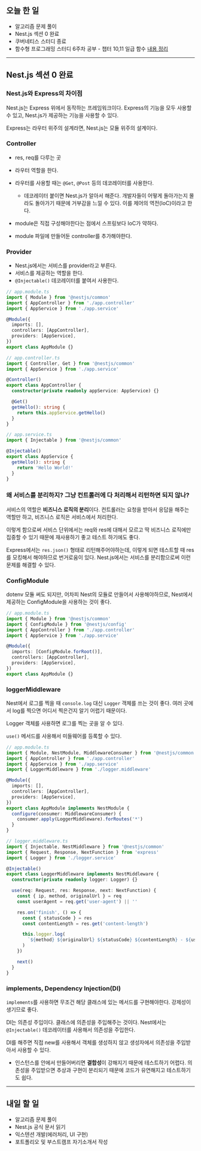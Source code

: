 ## 오늘 한 일

- 알고리즘 문제 풀이
- Nest.js 섹션 0 완료
- 쿠버네티스 스터디 종료
- 함수형 프로그래밍 스터디 6주차 공부 - 챕터 10,11 일급 함수 [내용 정리](https://github.com/kangju2000/functional-programming-study/tree/main/%EA%B0%95%EC%A3%BC%ED%98%81/6%EC%A3%BC%EC%B0%A8)

---

## Nest.js 섹션 0 완료

### Nest.js와 Express의 차이점

Nest.js는 Express 위에서 동작하는 프레임워크이다. Express의 기능을 모두 사용할 수 있고, Nest.js가 제공하는 기능을 사용할 수 있다.

Express는 라우터 위주의 설계라면, Nest.js는 모듈 위주의 설계이다.

### Controller

- res, req를 다루는 곳
- 라우터 역할을 한다.
- 라우터를 사용할 때는 `@Get`, `@Post` 등의 데코레이터를 사용한다.

  - 데코레이터 붙이면 Nest.js가 알아서 해준다. 개발자들이 어떻게 돌아가는지 몰라도 돌아가기 때문에 거부감을 느낄 수 있다. 이를 제어의 역전(IoC)이라고 한다.

- module은 직접 구성해야한다는 점에서 스프링보다 IoC가 약하다.

- module 파일에 만들어둔 controller를 추가해야한다.

### Provider

- Nest.js에서는 서비스를 provider라고 부른다.
- 서비스를 제공하는 역할을 한다.
- `@Injectable()` 데코레이터를 붙여서 사용한다.

```ts
// app.module.ts
import { Module } from '@nestjs/common'
import { AppController } from './app.controller'
import { AppService } from './app.service'

@Module({
  imports: [],
  controllers: [AppController],
  providers: [AppService],
})
export class AppModule {}

// app.controller.ts
import { Controller, Get } from '@nestjs/common'
import { AppService } from './app.service'

@Controller()
export class AppController {
  constructor(private readonly appService: AppService) {}

  @Get()
  getHello(): string {
    return this.appService.getHello()
  }
}

// app.service.ts
import { Injectable } from '@nestjs/common'

@Injectable()
export class AppService {
  getHello(): string {
    return 'Hello World!'
  }
}
```

### 왜 서비스를 분리하지? 그냥 컨트롤러에 다 처리해서 리턴하면 되지 않나?

서비스의 역할은 **비즈니스 로직의 분리**이다. 컨트롤러는 요청을 받아서 응답을 해주는 역할만 하고, 비즈니스 로직은 서비스에서 처리한다.

이렇게 함으로써 서비스 단위에서는 req와 res에 대해서 모르고 딱 비즈니스 로직에만 집중할 수 있기 때문에 재사용하기 좋고 테스트 하기에도 좋다.

Express에서는 `res.json()` 형태로 리턴해주어야하는데, 이렇게 되면 테스트할 때 res를 모킹해서 해야하므로 번거로움이 있다. Nest.js에서는 서비스를 분리함으로써 이런 문제를 해결할 수 있다.

### ConfigModule

dotenv 모듈 써도 되지만, 어차피 Nest의 모듈로 만들어서 사용해야하므로, Nest에서 제공하는 ConfigModule을 사용하는 것이 좋다.

```ts
// app.module.ts
import { Module } from '@nestjs/common'
import { ConfigModule } from '@nestjs/config'
import { AppController } from './app.controller'
import { AppService } from './app.service'

@Module({
  imports: [ConfigModule.forRoot()],
  controllers: [AppController],
  providers: [AppService],
})
export class AppModule {}
```

### loggerMiddleware

Nest에서 로그를 찍을 때 `console.log` 대신 `Logger` 객체를 쓰는 것이 좋다. 여러 곳에서 log를 찍으면 어디서 찍은건지 알기 어렵기 때문이다.

Logger 객체를 사용하면 로그를 찍는 곳을 알 수 있다.

`use()` 메서드를 사용해서 미들웨어를 등록할 수 있다.

```ts
// app.module.ts
import { Module, NestModule, MiddlewareConsumer } from '@nestjs/common'
import { AppController } from './app.controller'
import { AppService } from './app.service'
import { LoggerMiddleware } from './logger.middleware'

@Module({
  imports: [],
  controllers: [AppController],
  providers: [AppService],
})
export class AppModule implements NestModule {
  configure(consumer: MiddlewareConsumer) {
    consumer.apply(LoggerMiddleware).forRoutes('*')
  }
}

// logger.middleware.ts
import { Injectable, NestMiddleware } from '@nestjs/common'
import { Request, Response, NextFunction } from 'express'
import { Logger } from './logger.service'

@Injectable()
export class LoggerMiddleware implements NestMiddleware {
  constructor(private readonly logger: Logger) {}

  use(req: Request, res: Response, next: NextFunction) {
    const { ip, method, originalUrl } = req
    const userAgent = req.get('user-agent') || ''

    res.on('finish', () => {
      const { statusCode } = res
      const contentLength = res.get('content-length')

      this.logger.log(
        `${method} ${originalUrl} ${statusCode} ${contentLength} - ${userAgent} ${ip}`
      )
    })

    next()
  }
}
```

### implements, Dependency Injection(DI)

`implements`를 사용하면 무조건 해당 클래스에 있는 메서드를 구현해야한다. 강제성이 생기므로 좋다.

DI는 의존성 주입이다. 클래스에 의존성을 주입해주는 것이다. Nest에서는 `@Injectable()` 데코레이터를 사용해서 의존성을 주입한다.

DI를 해주면 직접 new를 사용해서 객체를 생성하지 않고 생성자에서 의존성을 주입받아서 사용할 수 있다.

- 인스턴스를 안에서 만들어버리면 **결합성**이 강해지기 때문에 테스트하기 어렵다. 의존성을 주입받으면 추상과 구현이 분리되기 때문에 코드가 유연해지고 테스트하기도 쉽다.

---

## 내일 할 일

- 알고리즘 문제 풀이
- Nest.js 공식 문서 읽기
- 익스텐션 개발(에러처리, UI 구현)
- 포트폴리오 및 부스트캠프 자기소개서 작성
